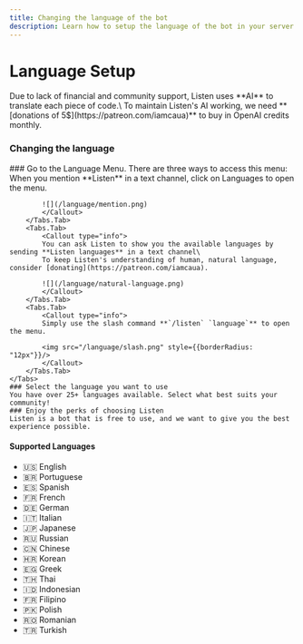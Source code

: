 ```yaml
---
title: Changing the language of the bot
description: Learn how to setup the language of the bot in your server.
---
```



# Language Setup

<Callout type="info">
  Due to lack of financial and community support, Listen uses **AI** to translate each piece of code.\
  To maintain Listen's AI working, we need **[donations of 5$](https://patreon.com/iamcaua)** to buy in OpenAI credits monthly.
</Callout>

### Changing the language

<Steps>
    ### Go to the <span style={{color:"teal"}}>Language Menu</span>.
    There are three ways to access this menu:
    <Tabs items={['Mention', 'Natural Language', 'Slash Command']}>
        <Tabs.Tab>
            <Callout type="info">
            When you mention **Listen** in a text channel, click on Languages to open the menu.

            ![](/language/mention.png)
            </Callout>
        </Tabs.Tab>
        <Tabs.Tab>
            <Callout type="info">
            You can ask Listen to show you the available languages by sending **Listen languages** in a text channel\
            To keep Listen's understanding of human, natural language, consider [donating](https://patreon.com/iamcaua).

            ![](/language/natural-language.png)
            </Callout>
        </Tabs.Tab>
        <Tabs.Tab>
            <Callout type="info">
            Simply use the slash command **`/listen` `language`** to open the menu.

            <img src="/language/slash.png" style={{borderRadius: "12px"}}/>
            </Callout>
        </Tabs.Tab>
    </Tabs>
    ### Select the language you want to use
    You have over 25+ languages available. Select what best suits your community!
    ### Enjoy the perks of choosing Listen
    Listen is a bot that is free to use, and we want to give you the best experience possible. 
</Steps>

#### Supported Languages

- 🇺🇸 English
- 🇧🇷 Portuguese
- 🇪🇸 Spanish
- 🇫🇷 French
- 🇩🇪 German
- 🇮🇹 Italian
- 🇯🇵 Japanese
- 🇷🇺 Russian
- 🇨🇳 Chinese
- 🇭🇷 Korean
- 🇪🇬 Greek
- 🇹🇭 Thai
- 🇮🇩 Indonesian
- 🇫🇷 Filipino
- 🇵🇰 Polish
- 🇷🇴 Romanian
- 🇹🇷 Turkish
